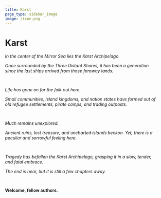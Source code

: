 ```yaml
---
title: Karst
page_type: sidebar_image
image: /icon.png
---
```


# Karst

_In the center of the Mirror Sea lies the Karst Archipelago._

_Once surrounded by the Three Distant Shores, it has been a generation since the last ships arrived from those faraway lands._

<br />

_Life has gone on for the folk out here._

_Small communities, island kingdoms, and nation states have formed out of old refugee settlements, pirate camps, and trading outposts._

<br />

_Much remains unexplored._

_Ancient ruins, lost treasure, and uncharted islands beckon. Yet, there is a peculiar and sorrowful feeling here._

<br />

_Tragedy has befallen the Karst Archipelago, grasping it in a slow, tender, and fatal embrace._

_The end is near, but it is still a few chapters away._

<br />

**Welcome, fellow authors.**
